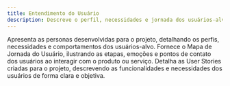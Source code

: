 ```yaml
---
title: Entendimento do Usuário
description: Descreve o perfil, necessidades e jornada dos usuários-alvo, com base em pesquisas e mapeamentos que orientam o desenvolvimento centrado no ser humano.
---
```


<Cards>
    <Card
        href="/docs/sprint-1/entendimento-do-usuario/personas"
        title="Personas"
    >
        Apresenta as personas desenvolvidas para o projeto, detalhando os perfis, necessidades e comportamentos dos usuários-alvo.
    </Card>
    <Card
        href="/docs/sprint-1/entendimento-do-usuario/mapa-de-jornada-do-usuario"
        title="Mapa de Jornada do Usuário"
    >
        Fornece o Mapa de Jornada do Usuário, ilustrando as etapas, emoções e pontos de contato dos usuários ao interagir com o produto ou serviço.
    </Card>
    <Card
        href="/docs/sprint-1/entendimento-do-usuario/user-stories"
        title="User Stories"
    >
        Detalha as User Stories criadas para o projeto, descrevendo as funcionalidades e necessidades dos usuários de forma clara e objetiva.
    </Card>
</Cards>
